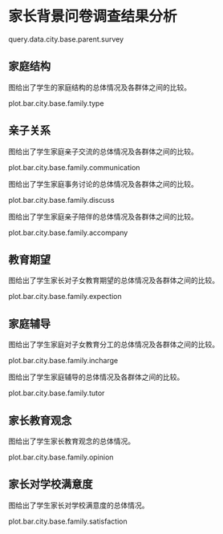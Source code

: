 <!--  chapter -->

\mytext

# 家长背景问卷调查结果分析

query.data.city.base.parent.survey


## 家庭结构

图\ref{fig: `r gio.R$GetPlotTitle("plot.bar.city.base.family.type")`}给出了学生的家庭结构\footnote{其中核心家庭指的是孩子平时和父亲、母亲或父母双方以及兄弟姐妹生活在一起的家庭。主干家庭指的是孩子平时和除了父亲、母亲、兄弟姐妹以外还有（外）祖父母一起生活的家庭。扩大家庭指的是孩子平时除父母、兄弟姐妹、（外）祖父母以外还有其他人一起生活的家庭。}的总体情况及各群体之间的比较。

plot.bar.city.base.family.type


## 亲子关系

图\ref{fig: `r gio.R$GetPlotTitle("plot.bar.city.base.family.communication")`}给出了学生家庭亲子交流的总体情况及各群体之间的比较。

plot.bar.city.base.family.communication

图\ref{fig: `r gio.R$GetPlotTitle("plot.bar.city.base.family.discuss")`}给出了学生家庭事务讨论的总体情况及各群体之间的比较。

plot.bar.city.base.family.discuss

图\ref{fig: `r gio.R$GetPlotTitle("plot.bar.city.base.family.accompany")`}给出了学生家庭亲子陪伴的总体情况及各群体之间的比较。

plot.bar.city.base.family.accompany


## 教育期望

图\ref{fig: `r gio.R$GetPlotTitle("plot.bar.city.base.family.expection")`}给出了学生家长对子女教育期望的总体情况及各群体之间的比较。

plot.bar.city.base.family.expection


## 家庭辅导

图\ref{fig: `r gio.R$GetPlotTitle("plot.bar.city.base.family.incharge")`}给出了学生家庭对子女教育分工的总体情况及各群体之间的比较。

plot.bar.city.base.family.incharge

图\ref{fig: `r gio.R$GetPlotTitle("plot.bar.city.base.family.tutor")`}给出了学生家庭辅导的总体情况及各群体之间的比较。

plot.bar.city.base.family.tutor


## 家长教育观念

图\ref{fig: `r gio.R$GetPlotTitle("plot.bar.city.base.family.incharge")`}给出了学生家长教育观念的总体情况。

plot.bar.city.base.family.opinion

## 家长对学校满意度

图\ref{fig: `r gio.R$GetPlotTitle("plot.bar.city.base.family.satisfaction")`}给出了学生家长对学校满意度的总体情况。

plot.bar.city.base.family.satisfaction

\clearpage

<!--  end of chapter  -->
